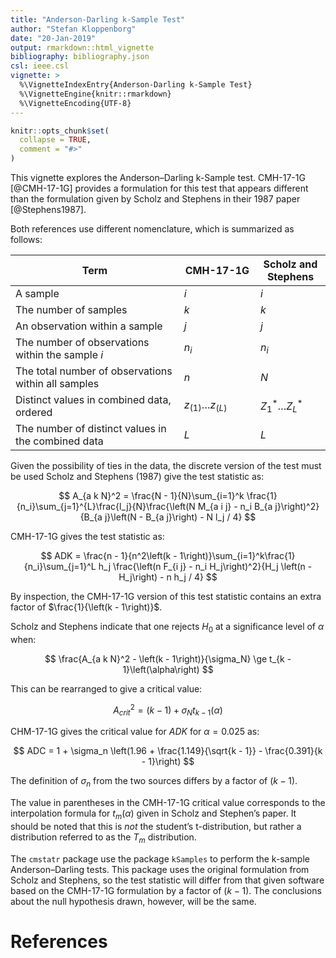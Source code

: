 ---
title: "Anderson-Darling k-Sample Test"
author: "Stefan Kloppenborg"
date: "20-Jan-2019"
output: rmarkdown::html_vignette
bibliography: bibliography.json
csl: ieee.csl
vignette: >
  %\VignetteIndexEntry{Anderson-Darling k-Sample Test}
  %\VignetteEngine{knitr::rmarkdown}
  %\VignetteEncoding{UTF-8}
---

```{r setup, include = FALSE}
knitr::opts_chunk$set(
  collapse = TRUE,
  comment = "#>"
)
```

This vignette explores the Anderson--Darling k-Sample test.
CMH-17-1G [@CMH-17-1G] provides a formulation for this test that appears different than the formulation given by Scholz and Stephens in their 1987 paper [@Stephens1987].

Both references use different nomenclature, which is summarized as follows:

Term                                               | CMH-17-1G             | Scholz and Stephens
---------------------------------------------------|-----------------------|---------------------
A sample                                           | $i$                   | $i$
The number of samples                              | $k$                   | $k$
An observation within a sample                     | $j$                   | $j$
The number of observations within the sample $i$   | $n_i$                 | $n_i$
The total number of observations within all samples| $n$                   | $N$
Distinct values in combined data, ordered          | $z_{(1)}$...$z_{(L)}$ | $Z_1^*$...$Z_L^*$
The number of distinct values in the combined data | $L$                   | $L$


Given the possibility of ties in the data, the discrete version of the test must be used
Scholz and Stephens (1987) give the test statistic as:

$$
A_{a k N}^2 = \frac{N - 1}{N}\sum_{i=1}^k \frac{1}{n_i}\sum_{j=1}^{L}\frac{l_j}{N}\frac{\left(N M_{a i j} - n_i B_{a j}\right)^2}{B_{a j}\left(N - B_{a j}\right) - N l_j / 4}
$$


CMH-17-1G gives the test statistic as:

$$
ADK = \frac{n - 1}{n^2\left(k - 1\right)}\sum_{i=1}^k\frac{1}{n_i}\sum_{j=1}^L h_j \frac{\left(n F_{i j} - n_i H_j\right)^2}{H_j \left(n - H_j\right) - n h_j / 4}
$$

By inspection, the CMH-17-1G version of this test statistic contains an extra factor of $\frac{1}{\left(k - 1\right)}$.

Scholz and Stephens indicate that one rejects $H_0$ at a significance level of $\alpha$ when:

$$
\frac{A_{a k N}^2 - \left(k - 1\right)}{\sigma_N} \ge t_{k - 1}\left(\alpha\right)
$$

This can be rearranged to give a critical value:

$$
A_{c r i t}^2 = \left(k - 1\right) + \sigma_N t_{k - 1}\left(\alpha\right)
$$

CHM-17-1G gives the critical value for $ADK$ for $\alpha=0.025$ as:

$$
ADC = 1 + \sigma_n \left(1.96 + \frac{1.149}{\sqrt{k - 1}} - \frac{0.391}{k - 1}\right)
$$

The definition of $\sigma_n$ from the two sources differs by a factor of $\left(k - 1\right)$.

The value in parentheses in the CMH-17-1G critical value corresponds to the interpolation formula for $t_m\left(\alpha\right)$ given in Scholz and Stephen's paper.
It should be noted that this is *not* the student's t-distribution, but rather a distribution referred to as the $T_m$ distribution.

The `cmstatr` package use the package `kSamples` to perform the k-sample Anderson--Darling tests.
This package uses the original formulation from Scholz and Stephens, so the test statistic will differ from that given software based on the CMH-17-1G formulation by a factor of $\left(k-1\right)$.
The conclusions about the null hypothesis drawn, however, will be the same.

# References
